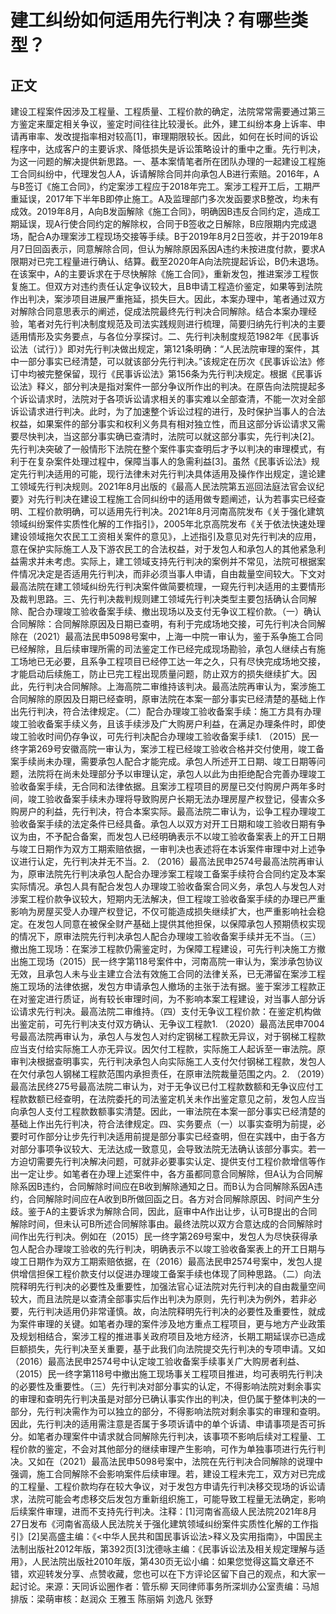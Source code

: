 # 建工纠纷如何适用先行判决？有哪些类型？
## 正文
建设工程案件因涉及工程量、工程质量、工程价款的确定，法院常常需要通过第三方鉴定来厘定相关争议，鉴定时间往往比较漫长。此外，建工纠纷本身上诉率、申请再审率、发改提指率相对较高[1]，审理期限较长。因此，如何在长时间的诉讼程序中，达成客户的主要诉求、降低损失是诉讼策略设计的重中之重。先行判决，为这一问题的解决提供新思路。一、基本案情笔者所在团队办理的一起建设工程施工合同纠纷中，代理发包人A，诉请解除合同并向承包人B进行索赔。2016年，A与B签订《施工合同》，约定案涉工程应于2018年完工。案涉工程开工后，工期严重延误，2017年下半年B即停止施工。A及监理部门多次发函要求B整改，均未有成效。2019年8月，A向B发函解除《施工合同》，明确因B违反合同约定，造成工期延误，现A行使合同约定的解除权，合同于B签收之日解除，B应限期内完成退场，配合A办理案涉工程现场交接等手续。B于2019年8月2日签收，并于2019年8月7日回函表示，同意解除合同，但认为解除原因系因A违约未按进度付款，要求A限期对已完工程量进行确认、结算。截至2020年A向法院提起诉讼，B仍未退场。在该案中，A的主要诉求在于尽快解除《施工合同》，重新发包，推进案涉工程恢复施工。但双方对违约责任认定争议较大，且B申请工程造价鉴定，如果等到法院作出判决，案涉项目进展严重拖延，损失巨大。因此，本案办理中，笔者通过双方对解除合同意思表示的阐述，促成法院最终先行判决合同解除。结合本案办理经验，笔者对先行判决制度规范及司法实践规则进行梳理，简要归纳先行判决的主要适用情形及实务要点，与各位分享探讨。二、先行判决制度规范1982年《民事诉讼法（试行）》即对先行判决做出规定，第121条明确：“人民法院审理的案件，其中一部分事实已经清楚，可以就该部分先行判决。”该规定在历次《民事诉讼法》修订中均被完整保留，现行《民事诉讼法》第156条为先行判决规定。根据《民事诉讼法》释义，部分判决是指对案件一部分争议所作出的判决。在原告向法院提起多个诉讼请求时，法院对于各项诉讼请求相关的事实难以全部查清，不能一次对全部诉讼请求进行判决。此时，为了加速整个诉讼过程的进行，及时保护当事人的合法权益，如果案件的部分事实和权利义务具有相对独立性，而且这部分诉讼请求又需要尽快判决，当这部分事实确已查清时，法院可以就这部分事实，先行判决[2]。先行判决突破了一般情形下法院在整个案件事实查明后才予以判决的审理模式，有利于在复杂案件处理过程中，保障当事人的急需利益[3]。虽然《民事诉讼法》规定先行判决适用的可能，现行法律未对先行判决具体适用及操作作出规定，遑论建工领域先行判决规则。2021年8月出版的《最高人民法院第五巡回法庭法官会议纪要》对先行判决在建设工程施工合同纠纷中的适用做专题阐述，认为若事实已经查明、工程价款明确，可以适用先行判决。2021年8月河南高院发布《关于强化建筑领域纠纷案件实质性化解的工作指引》，2005年北京高院发布《关于依法快速处理建设领域拖欠农民工工资相关案件的意见》，上述指引及意见对先行判决的应用，意在保护实际施工人及下游农民工的合法权益，对于发包人和承包人的其他紧急利益需求并未考虑。实际上，建工领域支持先行判决的案例并不常见，法院可根据案件情况决定是否适用先行判决，而非必须当事人申请，自由裁量空间较大。下文对最高法院在建工领域纠纷先行判决案件做简要梳理，一窥先行判决适用的主要情形及裁判思路。三、先行判决裁判规则建工领域先行判决类型主要包括确认合同解除、配合办理竣工验收备案手续、撤出现场以及支付无争议工程价款。（一）确认合同解除：合同解除原因及日期已查明，有利于完成场地交接，可先行判决合同解除在（2021）最高法民申5098号案中，上海一中院一审认为，鉴于系争施工合同已经解除，且后续审理所需的司法鉴定工作已经完成现场勘验，承包人继续占有施工场地已无必要，且系争工程项目已经停工达一年之久，只有尽快完成场地交接，才能启动后续施工，防止已完工程出现质量问题，防止双方的损失继续扩大。因此，先行判决合同解除。上海高院二审维持该判决。最高法院再审认为，案涉施工合同解除的原因及日期已经查明，原审法院在本案一部分事实已经清楚的基础上作出先行判决，符合法律规定。（二）配合办理竣工验收备案手续：施工方具有办理竣工验收备案手续义务，且该手续涉及广大购房户利益，在满足办理条件时，即使竣工验收时间仍存争议，可先行判决配合办理竣工验收备案手续1. （2015）民一终字第269号安徽高院一审认为，案涉工程已经竣工验收合格并交付使用，竣工备案手续尚未办理，需要承包人配合才能完成。承包人所述开工日期、竣工日期等问题，法院将在尚未处理部分予以审理认定，承包人以此为由拒绝配合完善办理竣工验收备案手续，无合同和法律依据。且案涉工程项目的房屋已交付购房户两年多时间，竣工验收备案手续未办理将导致购房户长期无法办理房屋产权登记，侵害众多购房户的利益，先行判决，符合本案实际。最高法院二审认为，讼争工程办理竣工验收备案手续的法定条件已经具备。承包人以双方对开工日期和竣工验收日期有争议为由，不予配合备案，而发包人已经明确表示不以竣工验收备案表上的开工日期与竣工日期作为双方工期索赔依据，一审判决也表述将在本诉案件审理中对上述争议进行认定，先行判决并无不当。2. （2016）最高法民申2574号最高法院再审认为，原审法院先行判决承包人配合办理涉案工程竣工备案手续符合合同约定及本案实际情况。承包人具有配合发包人办理竣工验收备案合同义务，承包人与发包人对涉案工程价款争议较大，短期内无法解决，但工程竣工验收备案手续的办理已严重影响为房屋买受人办理产权登记，不仅可能造成损失继续扩大，也严重影响社会稳定。在发包人同意在被保全财产基础上提供其他担保，以保障承包人预期债权实现的情况下，原审法院先行判决承包人配合办理竣工验收备案手续并无不当。（三）撤出施工现场：在案涉工程款仍需鉴定时，为保障工程建设，可先行判决施工方撤出施工现场（2015）民一终字第118号案件中，河南高院一审认为，案涉承包协议无效，且承包人未与业主建立合法有效施工合同的法律关系，已无滞留在案涉工程施工现场的法律依据，发包方申请承包人撤场的主张于法有据。鉴于案涉工程款正在对鉴定进行质证，尚有较长审理时间，为不影响本案工程建设，对当事人部分诉讼请求先行判决。最高法院二审维持。（四）支付无争议工程价款：在鉴定机构做出鉴定前，可先行判决支付双方确认、无争议工程款1. （2020）最高法民申7004号最高法院再审认为，承包人与发包人对约定钢梯工程款无异议，对于钢梯工程款应当支付给实际施工人亦无异议。因欠付工程款，实际施工人起诉至一审法院。原审判决根据查明事实，先行判决承包人向实际施工人支付欠付钢梯工程款，发包人在欠付承包人钢梯工程款范围内承担责任，在原审法院裁量范围之内。2. （2019）最高法民终275号最高法院二审认为，对于无争议已付工程款数额和无争议应付工程款数额已经查明，在法院委托的司法鉴定机关未作出鉴定意见之前，发包人应当向承包人支付工程款数额事实清楚。因此，一审法院在本案一部分事实已经清楚的基础上作出先行判决，符合法律规定。四、实务要点（一）以事实查明为前提，必要时可作部分让步先行判决适用前提是部分事实已经查明，但在实践中，由于各方对部分事项争议较大、无法达成一致意见，会导致法院无法确认该部分事实。若一方迫切需要先行判决解决问题，可就非必要事实认定、提供支付工程价款增信等作出一定让步。如笔者在办理上述案件中，各方虽都同意合同解除，但A认为合同解除系因B违约，合同解除时间应在B收到解除通知之日。而B认为合同解除系因A违约，合同解除时间应在A收到B所做回函之日。各方对合同解除原因、时间产生分歧。鉴于A的主要诉求为解除合同，因此，庭审中A作出让步，认可B提出的合同解除时间，但未认可B所述合同解除事由。最终法院以双方合意达成的合同解除时间作出先行判决。例如在（2015）民一终字第269号案中，发包人为尽快获得承包人配合办理竣工验收的先行判决，明确表示不以竣工验收备案表上的开工日期与竣工日期作为双方工期索赔依据，在（2016）最高法民申2574号案中，发包人提供增信担保工程价款支付以促进办理竣工备案手续也体现了同种思路。（二）向法院释明先行判决的必要性及重要性，加强法官心证法院对先行判决的自由裁量空间较大，而且法院是以查清全部事实后作出判决为原则，先行判决为例外，若非必要，先行判决适用仍非常谨慎。故，向法院释明先行判决的必要性及重要性，就成为案件审理的关键。如笔者办理的案件涉及地方重点工程项目，更与地方产业政策及规划相结合，案涉工程的推进事关政府项目及地方经济，长期工期延误亦已造成巨额损失，先行判决至关重要，基于此我们向法院提交先行判决的专项申请。又如（2016）最高法民申2574号中认定竣工验收备案手续事关广大购房者利益、（2015）民一终字第118号中撤出施工现场事关工程项目推进，均可表明先行判决的必要性及重要性。（三）先行判决对部分事实的认定，不得影响法院对剩余事实的审理和查明先行判决虽是对部分已确认事实作出的判决，但仍属于整体判决的一部分，先行判决需作为可以独立的部分，不得影响法院对剩余事实的审理和查明。因此，先行判决的适用需注意是否属于多项诉请中的单个诉请、申请事项是否可拆分。如笔者办理案件中请求就合同解除先行判决，该事项不影响后续对工程量、工程价款的鉴定，不会对其他部分的继续审理产生影响，可作为单独事项进行先行判决。又如在（2021）最高法民申5098号案中，法院在先行判决合同解除的说理中强调，施工合同解除不会影响案件后续审理。若，建设工程未完工，双方对已完成的工程量、工程价款均存在较大争议，对于发包方申请先行判决移交现场的诉讼请求，法院可能会考虑移交后发包方重新组织施工，可能导致工程量无法确定，影响后续案件审理，进而不支持先行判决。注释：[1]河南省高级人民法院2021年8月27日发布《河南省高级人民法院关于强化建筑领域纠纷案件实质性化解的工作指引》[2]吴高盛主编：《<中华人民共和国民事诉讼法>释义及实用指南》，中国民主法制出版社2012年版，第392页[3]沈德咏主编：《民事诉讼法及相关规定理解与适用》，人民法院出版社2010年版，第430页无讼小编：如果您觉得这篇文章还不错，欢迎转发分享、点赞收藏，您也可以在下方评论区留下自己的观点，和大家一起讨论。来源：天同诉讼圈作者：管乐柳 天同律师事务所深圳办公室责编：马旭排版：梁萌审核：赵润众 王雅玉 陈丽娟 刘逸凡 张野